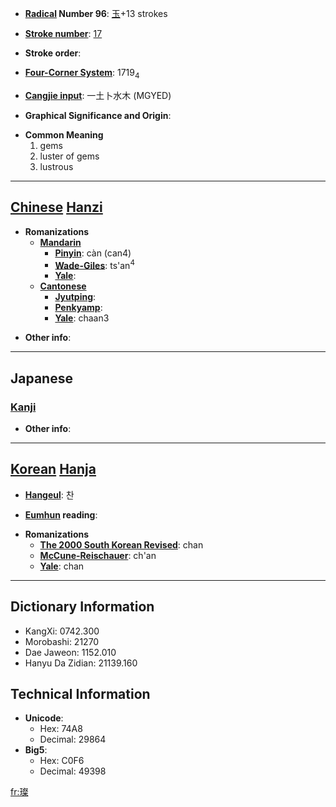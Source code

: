 * '''[[Wiktionary:Chinese radical index| Radical]] Number 96''': [[Wiktionary:Chinese radical index 玉|玉]]+13 strokes

* '''[[Wiktionary:Chinese total strokes index|Stroke number]]''': [[Wiktionary:Chinese total strokes index 17|17]]

* '''Stroke order''': 

* '''[[Wiktionary:Chinese four corner index|Four-Corner System]]''': 1719<sub>4</sub>

* '''[[Wiktionary:Chinese Cangjie index|Cangjie input]]''': 一土卜水木 (MGYED)

* '''Graphical Significance and Origin''': 

* '''Common Meaning'''
*#gems
*# luster of gems
*# lustrous


----

== [[Chinese]] [[Hanzi]] ==

* '''Romanizations'''
** '''[[Mandarin]]'''
*** '''[[Pinyin]]''': càn (can4)
*** '''[[Wade-Giles]]''': ts'an<sup>4</sup>
*** '''[[Yale]]''': 
** '''[[Cantonese]]'''
*** '''[[Jyutping]]''':
*** '''[[Penkyamp]]''': 
*** '''[[Yale]]''': chaan3

* '''Other info''': 

----

==Japanese==
===[[Kanji]]===
{{kanji|on readings=[[さん]] (san)|kun readings=}}

* '''Other info''':  

----

== [[Korean]] [[Hanja]] ==

* '''[[Hangeul]]''': 찬

* '''[[Eumhun]] reading''': 

* '''Romanizations'''
** '''[[The 2000 South Korean Revised Romanization|The 2000 South Korean Revised]]''': chan
** '''[[McCune-Reischauer]]''': ch'an
** '''[[Yale]]''': chan

----

== Dictionary Information ==

* KangXi: 0742.300
* Morobashi: 21270
* Dae Jaweon: 1152.010
* Hanyu Da Zidian: 21139.160

== Technical Information ==

* '''Unicode''':
** Hex: 74A8
** Decimal: 29864
* '''Big5''':
** Hex: C0F6
** Decimal: 49398

[[fr:璨]]